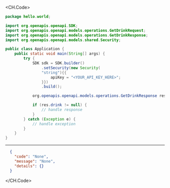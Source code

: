 
<CH.Code>
```java GetDrink.java
package hello.world;

import org.openapis.openapi.SDK;
import org.openapis.openapi.models.operations.GetDrinkRequest;
import org.openapis.openapi.models.operations.GetDrinkResponse;
import org.openapis.openapi.models.shared.Security;

public class Application {
    public static void main(String[] args) {
        try {
            SDK sdk = SDK.builder()
                .setSecurity(new Security(
                "string"){{
                    apiKey = "<YOUR_API_KEY_HERE>";
                }})
                .build();

            org.openapis.openapi.models.operations.GetDrinkResponse res = sdk.drinks.getDrink("string");

            if (res.drink != null) {
                // handle response
            }
        } catch (Exception e) {
            // handle exception
        }
    }
}
```
---

```json Example Response
  {
    "code": "None",
    "message": "None",
    "details": {}
  }
```
</CH.Code>
